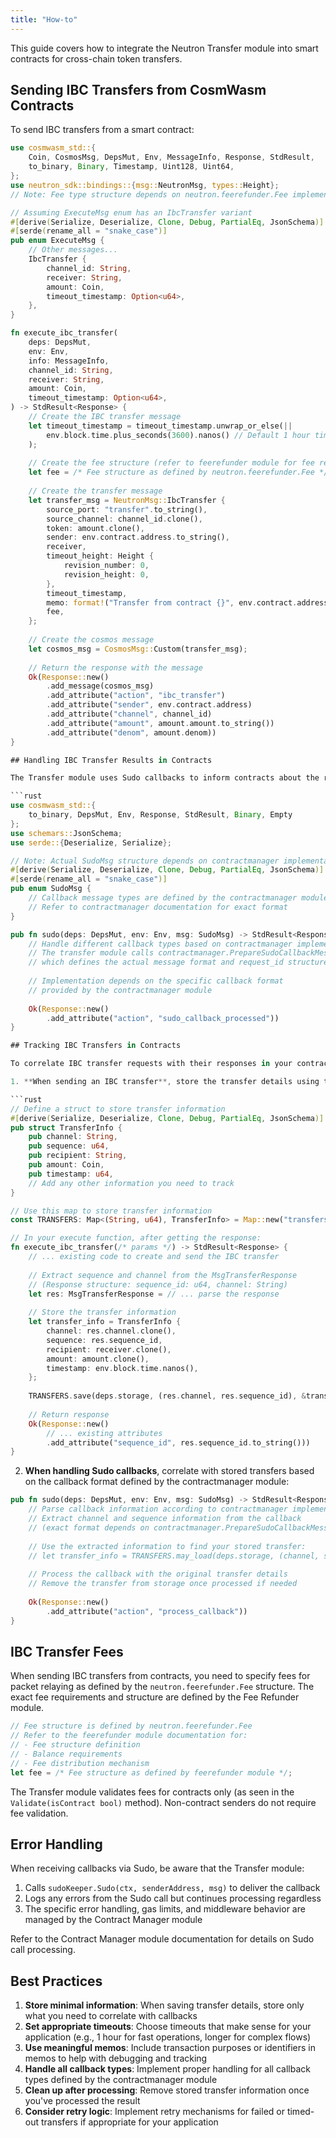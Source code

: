 ```yaml
---
title: "How-to"
---
```


This guide covers how to integrate the Neutron Transfer module into smart contracts for cross-chain token transfers.

## Sending IBC Transfers from CosmWasm Contracts

To send IBC transfers from a smart contract:

```rust
use cosmwasm_std::{
    Coin, CosmosMsg, DepsMut, Env, MessageInfo, Response, StdResult,
    to_binary, Binary, Timestamp, Uint128, Uint64,
};
use neutron_sdk::bindings::{msg::NeutronMsg, types::Height};
// Note: Fee type structure depends on neutron.feerefunder.Fee implementation

// Assuming ExecuteMsg enum has an IbcTransfer variant
#[derive(Serialize, Deserialize, Clone, Debug, PartialEq, JsonSchema)]
#[serde(rename_all = "snake_case")]
pub enum ExecuteMsg {
    // Other messages...
    IbcTransfer {
        channel_id: String,
        receiver: String,
        amount: Coin,
        timeout_timestamp: Option<u64>,
    },
}

fn execute_ibc_transfer(
    deps: DepsMut,
    env: Env,
    info: MessageInfo,
    channel_id: String,
    receiver: String,
    amount: Coin,
    timeout_timestamp: Option<u64>,
) -> StdResult<Response> {
    // Create the IBC transfer message
    let timeout_timestamp = timeout_timestamp.unwrap_or_else(|| 
        env.block.time.plus_seconds(3600).nanos() // Default 1 hour timeout
    );
    
    // Create the fee structure (refer to feerefunder module for fee requirements)
    let fee = /* Fee structure as defined by neutron.feerefunder.Fee */;
    
    // Create the transfer message
    let transfer_msg = NeutronMsg::IbcTransfer {
        source_port: "transfer".to_string(),
        source_channel: channel_id.clone(),
        token: amount.clone(),
        sender: env.contract.address.to_string(),
        receiver,
        timeout_height: Height {
            revision_number: 0,
            revision_height: 0,
        },
        timeout_timestamp,
        memo: format!("Transfer from contract {}", env.contract.address),
        fee,
    };
    
    // Create the cosmos message
    let cosmos_msg = CosmosMsg::Custom(transfer_msg);
    
    // Return the response with the message
    Ok(Response::new()
        .add_message(cosmos_msg)
        .add_attribute("action", "ibc_transfer")
        .add_attribute("sender", env.contract.address)
        .add_attribute("channel", channel_id)
        .add_attribute("amount", amount.amount.to_string())
        .add_attribute("denom", amount.denom))
}

## Handling IBC Transfer Results in Contracts

The Transfer module uses Sudo callbacks to inform contracts about the result of their IBC transfers. The specific callback message format is defined by the Contract Manager module. To handle these callbacks, implement the Sudo entry point in your contract:

```rust
use cosmwasm_std::{
    to_binary, DepsMut, Env, Response, StdResult, Binary, Empty
};
use schemars::JsonSchema;
use serde::{Deserialize, Serialize};

// Note: Actual SudoMsg structure depends on contractmanager implementation
#[derive(Serialize, Deserialize, Clone, Debug, PartialEq, JsonSchema)]
#[serde(rename_all = "snake_case")]
pub enum SudoMsg {
    // Callback message types are defined by the contractmanager module
    // Refer to contractmanager documentation for exact format
}

pub fn sudo(deps: DepsMut, env: Env, msg: SudoMsg) -> StdResult<Response> {
    // Handle different callback types based on contractmanager implementation
    // The transfer module calls contractmanager.PrepareSudoCallbackMessage()
    // which defines the actual message format and request_id structure
    
    // Implementation depends on the specific callback format
    // provided by the contractmanager module
    
    Ok(Response::new()
        .add_attribute("action", "sudo_callback_processed"))
}

## Tracking IBC Transfers in Contracts

To correlate IBC transfer requests with their responses in your contract, use the response information provided by the Transfer module:

1. **When sending an IBC transfer**, store the transfer details using the response information:

```rust
// Define a struct to store transfer information
#[derive(Serialize, Deserialize, Clone, Debug, PartialEq, JsonSchema)]
pub struct TransferInfo {
    pub channel: String,
    pub sequence: u64,
    pub recipient: String,
    pub amount: Coin,
    pub timestamp: u64,
    // Add any other information you need to track
}

// Use this map to store transfer information
const TRANSFERS: Map<(String, u64), TransferInfo> = Map::new("transfers");

// In your execute function, after getting the response:
fn execute_ibc_transfer(/* params */) -> StdResult<Response> {
    // ... existing code to create and send the IBC transfer
    
    // Extract sequence and channel from the MsgTransferResponse
    // (Response structure: sequence_id: u64, channel: String)
    let res: MsgTransferResponse = // ... parse the response
    
    // Store the transfer information
    let transfer_info = TransferInfo {
        channel: res.channel.clone(),
        sequence: res.sequence_id,
        recipient: receiver.clone(),
        amount: amount.clone(),
        timestamp: env.block.time.nanos(),
    };
    
    TRANSFERS.save(deps.storage, (res.channel, res.sequence_id), &transfer_info)?;
    
    // Return response
    Ok(Response::new()
        // ... existing attributes
        .add_attribute("sequence_id", res.sequence_id.to_string()))
}
```

2. **When handling Sudo callbacks**, correlate with stored transfers based on the callback format defined by the contractmanager module:

```rust
pub fn sudo(deps: DepsMut, env: Env, msg: SudoMsg) -> StdResult<Response> {
    // Parse callback information according to contractmanager implementation
    // Extract channel and sequence information from the callback
    // (exact format depends on contractmanager.PrepareSudoCallbackMessage)
    
    // Use the extracted information to find your stored transfer:
    // let transfer_info = TRANSFERS.may_load(deps.storage, (channel, sequence))?;
    
    // Process the callback with the original transfer details
    // Remove the transfer from storage once processed if needed
    
    Ok(Response::new()
        .add_attribute("action", "process_callback"))
}
```

## IBC Transfer Fees

When sending IBC transfers from contracts, you need to specify fees for packet relaying as defined by the `neutron.feerefunder.Fee` structure. The exact fee requirements and structure are defined by the Fee Refunder module.

```rust
// Fee structure is defined by neutron.feerefunder.Fee
// Refer to the feerefunder module documentation for:
// - Fee structure definition
// - Balance requirements
// - Fee distribution mechanism
let fee = /* Fee structure as defined by feerefunder module */;
```

The Transfer module validates fees for contracts only (as seen in the `Validate(isContract bool)` method). Non-contract senders do not require fee validation.

## Error Handling

When receiving callbacks via Sudo, be aware that the Transfer module:

1. Calls `sudoKeeper.Sudo(ctx, senderAddress, msg)` to deliver the callback
2. Logs any errors from the Sudo call but continues processing regardless
3. The specific error handling, gas limits, and middleware behavior are managed by the Contract Manager module

Refer to the Contract Manager module documentation for details on Sudo call processing.

## Best Practices

1. **Store minimal information**: When saving transfer details, store only what you need to correlate with callbacks
2. **Set appropriate timeouts**: Choose timeouts that make sense for your application (e.g., 1 hour for fast operations, longer for complex flows)
3. **Use meaningful memos**: Include transaction purposes or identifiers in memos to help with debugging and tracking
4. **Handle all callback types**: Implement proper handling for all callback types defined by the contractmanager module
5. **Clean up after processing**: Remove stored transfer information once you've processed the result
6. **Consider retry logic**: Implement retry mechanisms for failed or timed-out transfers if appropriate for your application 